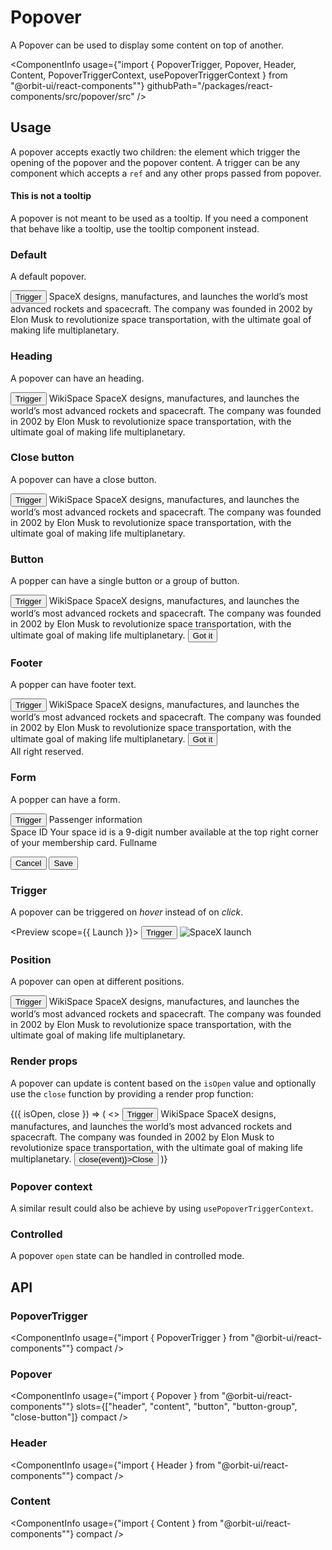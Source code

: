 
<Meta
    title="Components/Popover"
    id="popover"
/>

# Popover

<Tagline>A Popover can be used to display some content on top of another.</Tagline>

<ComponentInfo
    usage={"import { PopoverTrigger, Popover, Header, Content, PopoverTriggerContext, usePopoverTriggerContext } from \"@orbit-ui/react-components\""}
    githubPath="/packages/react-components/src/popover/src"
/>

## Usage

A popover accepts exactly two children: the element which trigger the opening of the popover and the popover content. A trigger can be any component which accepts a `ref` and any other props passed from popover.

#### This is not a tooltip

A popover is not meant to be used as a tooltip. If you need a component that behave like a tooltip, use the tooltip component instead.

### Default

A default popover.

<Preview>
    <Story name="default">
        <PopoverTrigger>
            <Button>Trigger</Button>
            <Popover>SpaceX designs, manufactures, and launches the world’s most advanced rockets and spacecraft. The company was founded in 2002 by Elon Musk to revolutionize space transportation, with the ultimate goal of making life multiplanetary.</Popover>
        </PopoverTrigger>
    </Story>
</Preview>

### Heading

A popover can have an heading.

<Preview>
    <Story name="heading">
        <PopoverTrigger>
            <Button>Trigger</Button>
            <Popover>
                <Heading>WikiSpace</Heading>
                <Content>SpaceX designs, manufactures, and launches the world’s most advanced rockets and spacecraft. The company was founded in 2002 by Elon Musk to revolutionize space transportation, with the ultimate goal of making life multiplanetary.</Content>
            </Popover>
        </PopoverTrigger>
    </Story>
</Preview>

### Close button

A popover can have a close button.

<Preview>
    <Story name="close button">
        <PopoverTrigger>
            <Button>Trigger</Button>
            <Popover>
                <CrossButton slot="close-button" aria-label="Close" />
                <Heading>WikiSpace</Heading>
                <Content>SpaceX designs, manufactures, and launches the world’s most advanced rockets and spacecraft. The company was founded in 2002 by Elon Musk to revolutionize space transportation, with the ultimate goal of making life multiplanetary.</Content>
            </Popover>
        </PopoverTrigger>
    </Story>
</Preview>

### Button

A popper can have a single button or a group of button.

<Preview>
    <Story name="button">
        <PopoverTrigger>
            <Button>Trigger</Button>
            <Popover>
                <CrossButton slot="close-button" aria-label="Close" />
                <Heading>WikiSpace</Heading>
                <Content>SpaceX designs, manufactures, and launches the world’s most advanced rockets and spacecraft. The company was founded in 2002 by Elon Musk to revolutionize space transportation, with the ultimate goal of making life multiplanetary.</Content>
                <Button color="primary">Got it</Button>
            </Popover>
        </PopoverTrigger>
    </Story>
</Preview>

### Footer

A popper can have footer text.

<Preview>
    <Story name="footer">
        <PopoverTrigger>
            <Button>Trigger</Button>
            <Popover>
                <CrossButton slot="close-button" aria-label="Close" />
                <Heading>WikiSpace</Heading>
                <Content>SpaceX designs, manufactures, and launches the world’s most advanced rockets and spacecraft. The company was founded in 2002 by Elon Musk to revolutionize space transportation, with the ultimate goal of making life multiplanetary.</Content>
                <Button color="primary">Got it</Button>
                <Footer>All right reserved.</Footer>
            </Popover>
        </PopoverTrigger>
    </Story>
</Preview>

### Form

A popper can have a form.

<Preview>
    <Story name="form">
        <PopoverTrigger>
            <Button>Trigger</Button>
            <Popover>
                <CrossButton slot="close-button" aria-label="Close" />
                <Heading>Passenger information</Heading>
                <Content>
                    <Form fluid>
                        <Field>
                            <Label>Space ID</Label>
                            <TextInput placeholder="999-999-999" />
                            <HelpMessage>Your space id is a 9-digit number available at the top right corner of your membership card.</HelpMessage>
                        </Field>
                        <Field>
                            <Label>Fullname</Label>
                            <TextInput />
                        </Field>
                    </Form>
                </Content>
                <ButtonGroup>
                    <Button color="secondary">Cancel</Button>
                    <Button color="primary">Save</Button>
                </ButtonGroup>
            </Popover>
        </PopoverTrigger>
    </Story>
</Preview>

### Trigger

A popover can be triggered on *hover* instead of on *click*.

<Preview scope={{ Launch }}>
    <Story name="trigger">
        <PopoverTrigger trigger="hover">
            <Button>Trigger</Button>
            <Popover>
                <Image src={Launch} alt="SpaceX launch" />
            </Popover>
        </PopoverTrigger>
    </Story>
</Preview>

### Position

A popover can open at different positions.

<Preview>
    <Story name="position">
        <PopoverTrigger position="right">
            <Button>Trigger</Button>
            <Popover>
                <CrossButton slot="close-button" aria-label="Close" />
                <Heading>WikiSpace</Heading>
                <Content>SpaceX designs, manufactures, and launches the world’s most advanced rockets and spacecraft. The company was founded in 2002 by Elon Musk to revolutionize space transportation, with the ultimate goal of making life multiplanetary.</Content>
            </Popover>
        </PopoverTrigger>
    </Story>
</Preview>

### Render props

A popover can update is content based on the `isOpen` value and optionally use the `close` function by providing a render prop function:

<Preview>
    <Story name="render props">
        <PopoverTrigger>
            {({ isOpen, close }) => (
                <>
                    <Button color={isOpen ? "secondary" : "primary"}>Trigger</Button>
                    <Popover>
                        <Heading>WikiSpace</Heading>
                        <Content>SpaceX designs, manufactures, and launches the world’s most advanced rockets and spacecraft. The company was founded in 2002 by Elon Musk to revolutionize space transportation, with the ultimate goal of making life multiplanetary.</Content>
                        <Button onClick={event => close(event)}>Close</Button>
                    </Popover>
                </>
            )}
        </PopoverTrigger>
    </Story>
</Preview>

### Popover context

A similar result could also be achieve by using `usePopoverTriggerContext`.

<Preview filePath="/popover/docs/PopoverContext" noInline />

### Controlled

A popover `open` state can be handled in controlled mode.

<Preview filePath="/popover/docs/ControlledPopover" />

## API

### PopoverTrigger

<ComponentInfo
    usage={"import { PopoverTrigger } from \"@orbit-ui/react-components\""}
    compact
/>

<ArgsTable of={InnerPopoverTrigger} />

### Popover

<ComponentInfo
    usage={"import { Popover } from \"@orbit-ui/react-components\""}
    slots={["header", "content", "button", "button-group", "close-button"]}
    compact
/>

<ArgsTable of={InnerPopover} />

### Header

<ComponentInfo
    usage={"import { Header } from \"@orbit-ui/react-components\""}
    compact
/>

<ArgsTable of={InnerHeader} />

### Content

<ComponentInfo
    usage={"import { Content } from \"@orbit-ui/react-components\""}
    compact
/>

<ArgsTable of={InnerContent} />

